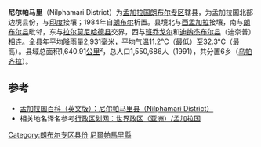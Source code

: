 {{expand|time=2018-09-26T11:48:43+00:00}}
{{Infobox Bangladesh district
| name                    = 尼尔帕马里县
| native_name             = নিলফামারী জেলা
| image_skyline           = 
| image_alt               = 
| image_caption           = 
| image_map               =Bangladesh Nilphamari District.png
| nickname                = 
| motto                   = 
| pushpin_label_position  = right
| latd  = 25.95|latm  = |lats  = |latNS  = 
| longd = 88.95|longm = |longs = |longEW = 
| coordinates_type        = 
| coordinates_display     = inline,title
| coordinates_footnotes   = 
| division_name           = [[朗布尔专区|朗布尔专区]]
| established_title       = 
| established_date        = 
| seat_type               = 
| seat                    = 
| leader_party            = 
| leader_title            = 
| leader_name             = 
| leader_title1           = 
| leader_name1            = 
| area_footnotes          = 
| area_total_km2          = 1640.91
| area_metro_km2          = 
| area_note               = 
| elevation_footnotes     = 
| elevation_m             = 
| population_footnotes    = 
| population_total        = 1550686
| population_as_of        = 1991
| population_rank         = 
| population_demonym      = 
| population_note         = 
| literacy_rate           = 25.35%
| postal_code             = 
| coast_km                = 
| maplink                 = 
| website                 = [http://banglapedia.search.com.bd/HT/N_0183.htm Banglapedia Article]
| footnotes               = 
}}
'''尼尔帕马里'''（Nilphamari District）为[[孟加拉国|孟加拉国]][[朗布尔专区|朗布尔专区]]辖县，为孟加拉国北部边境县份，与[[印度|印度]]接壤；1984年自[[朗布尔县|朗布尔]]析置。县境北与[[西孟加拉邦|西孟加拉]]接壤，南与[[朗布尔县|朗布尔县]]毗邻，东与[[拉尔莫尼哈德县|拉尔莫尼哈德县]]交界，西与[[班乔戈尔县|班乔戈尔]]和[[迪纳杰布尔县|迪纳杰布尔县]]（迪奈普）相连。全县年平均降雨量2,931毫米，平均气温11.2°C（最低）至32.3°C（最高）。县域总面积1,640.91[[平方千米|公里]]²，总人口1,550,686人（1991），共分置6乡（[[乌帕齐拉|乌帕齐拉]]）。

== 参考 ==
* [https://web.archive.org/web/20120214085402/http://www.banglapedia.org/httpdocs/HT/C_0101.HTM 孟加拉国百科（英文版）：尼尔帕马里县（Nilphamari District）]
* 相关地名译名参考[http://www.xzqh.org/old/waiguo/asia/1021.htm 行政区划网：世界政区（亚洲）/孟加拉国] {{Wayback|url=http://www.xzqh.org/old/waiguo/asia/1021.htm |date=20120217212028 }}

[[Category:朗布尔专区县份|Category:朗布尔专区县份]]
[[Category:尼爾帕馬里縣|]]
{{孟加拉国行政区划}}
{{尼爾帕馬里縣行政區劃}}